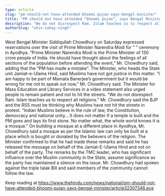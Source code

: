 ```yaml
---
type: article
slug: "pm-should-not-have-attended-bhoomi-pujan-says-bengal-minister"
title: "PM should not have attended “bhoomi pujan”, says Bengal Minister"
description: "We do not disrespect Ram. Islam teaches us to respect all religions, says Siddiqullah Chowdhury"
authorSlug: "shiv-sahay-singh"
---
```


West Bengal Minister Siddiqullah Chowdhury on Saturday expressed reservations over the visit of Prime Minister Narendra Modi for “
” ceremony in Ayodhya.
“Prime Minister Narendra Modi is the Prime Minister of 130 crore people of India. He should have thought about the feelings of all sections of the population before attending the event,” Mr. Chowdhury said, adding that the “PM has made a mistake”.
The Minister, who heads the State unit Jamiat-e-Ulama Hind, said Muslims have not got justice in this matter. “I am happy to be part of Mamata Banerjee’s government but it would be wrong for me not to speak out now,” Mr. Chowdhury said.
The Minister for Mass Education and Library Services in a video statement also urged people to remain patient and not to hit the streets. “We do not disrespect Ram. Islam teaches us to respect all religions.” 
Mr. Chowdhury said the BJP and the RSS must be thinking why Muslims have not hit the streets in protest. “Indian Muslims believe in the rule of law, the Constitution, democracy and national unity… It does not matter if a temple is built and the PM goes and lays its first stone. No matter what, the whole world knows it is a mosque.” 
On building a mosque at a different place in Ayodhya, Mr. Chowdhury said a mosque as per the Islamic law can only be built at a place which is bought or donated by the believers of the religion.
The Minister confirmed to 
 that he had made these remarks and said he has released the message on behalf of the Jamiat-E-Ulama Hind and not on behalf of the party. The remarks by the TMC leader, who has significant influence over the Muslim community in the State, assume significance as the party has maintained a silence on the issue. Mr. Chowdhury had spoken against the triple talak Bill and said members of the community cannot follow the law.

Keep reading at https://www.thehindu.com/news/national/pm-should-not-have-attended-bhoomi-pujan-says-bengal-minister/article32307346.ece
